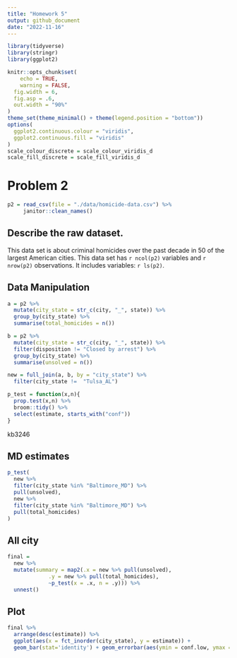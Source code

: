 ```yaml
---
title: "Homework 5"
output: github_document
date: "2022-11-16"
---
```


```r
library(tidyverse)
library(stringr)
library(ggplot2)

knitr::opts_chunk$set(
	echo = TRUE,
	warning = FALSE,
  fig.width = 6,
  fig.asp = .6,
  out.width = "90%"
)
theme_set(theme_minimal() + theme(legend.position = "bottom"))
options(
  ggplot2.continuous.colour = "viridis",
  ggplot2.continuous.fill = "viridis"
)
scale_colour_discrete = scale_colour_viridis_d
scale_fill_discrete = scale_fill_viridis_d
```

# Problem 2
```r
p2 = read_csv(file = "./data/homicide-data.csv") %>% 
     janitor::clean_names()
```
## Describe the raw dataset. 
This data set is about criminal homicides over the past decade in 50 of the largest American cities. This data set has `r ncol(p2)` variables and `r nrow(p2)` observations. It includes variables: `r ls(p2)`.

## Data Manipulation
```r
a = p2 %>% 
  mutate(city_state = str_c(city, "_", state)) %>%
  group_by(city_state) %>% 
  summarise(total_homicides = n())

b = p2 %>% 
  mutate(city_state = str_c(city, "_", state)) %>% 
  filter(disposition != "Closed by arrest") %>% 
  group_by(city_state) %>% 
  summarise(unsolved = n())

new = full_join(a, b, by = "city_state") %>% 
  filter(city_state !=	"Tulsa_AL")

p_test = function(x,n){
  prop.test(x,n) %>% 
  broom::tidy() %>% 
  select(estimate, starts_with("conf"))
}
```
kb3246

## MD estimates
```r
p_test(
  new %>% 
  filter(city_state %in% "Baltimore_MD") %>% 
  pull(unsolved),
  new %>% 
  filter(city_state %in% "Baltimore_MD") %>% 
  pull(total_homicides)
)
```


## All city 
```r
final = 
  new %>% 
  mutate(summary = map2(.x = new %>% pull(unsolved), 
             .y = new %>% pull(total_homicides), 
             ~p_test(x = .x, n = .y))) %>% 
  unnest()
```

## Plot
```r
final %>%
  arrange(desc(estimate)) %>% 
  ggplot(aes(x = fct_inorder(city_state), y = estimate)) + 
  geom_bar(stat='identity') + geom_errorbar(aes(ymin = conf.low, ymax = conf.high)) + theme(axis.text.x = element_text(angle = 90, vjust = 0.5, hjust=1)) 
```



